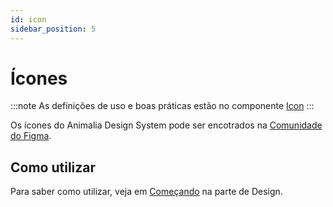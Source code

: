 ```yaml
---
id: icon
sidebar_position: 5
---
```



# Ícones

:::note
As definições de uso e boas práticas estão no componente [Icon](/docs/components/icon)
:::

Os ícones do Animalia Design System pode ser encotrados na [Comunidade do Figma](https://www.figma.com/community/file/1114553683999354347).

<LiveDemoFigma react="https://www.figma.com/embed?embed_host=share&url=https%3A%2F%2Fwww.figma.com%2Ffile%2Fty9BsTB5hceY5CrrdxMLcW%2FAnimalia-DS-%257C-Icons%3Fnode-id%3D740%253A14" />

## Como utilizar

Para saber como utilizar, veja em [Começando](/docs/about/getting-started-design) na parte de Design.
